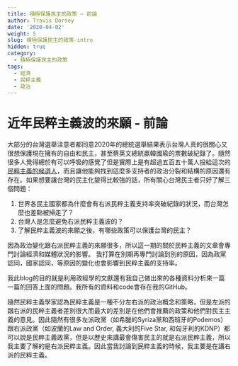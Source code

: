 ```yaml
---
title: 積極保護民主的政策 – 前論
author: Travis Dorsey
date: '2020-04-02'
weight: 5
slug: 積極保護民主的政策-intro
hidden: true
category:
  - 積極保護民主的政策
tags:
  - 經濟
  - 民粹主義
  - 政治
---
```


# 近年民粹主義波的來願 - 前論
大部分的台灣選舉注意者都同意2020年的總統選舉結果表示台灣人真的很關心又很想保護現在擁有的自由和民主，甚至蔡英文總統贏韓國瑜的票數破紀錄了。隨然很多人覺得總於有可以呼吸的感覺了但是實際上是有超過五百五十萬人投給這次的[民粹主義的候選人](https://www.bloomberg.com/graphics/2020-taiwan-election-results/)，而且讓他能夠找到這麼多支持者的政治分裂和結構的原因還有存在。如果想要讓台灣的民主化變得比較強的話，所有關心台灣民主者只好了解三個問題：

1.  世界各民主國家都為什麼會有右派民粹主義支持率突破紀錄的狀況，而台灣怎麼也差點被掃走了？
2.  台灣人是怎麼避免右派民粹主義波的？
3.  了解民粹主義波的來願之後，有哪些政策可以保護台灣的民主？

因為政治變化跟右派民粹主義的來願很多，所以這一期的關於民粹主義的文章會專門討論經濟和媒體狀況的影響。 我打算在別期再專門討論到別的原因，因為政黨認同，國家認同，等原因的變化也會影響到民粹主義的支持率。

我此blog的目的就是利用政經學的文獻還有我自己做出來的各種資料分析來一篇一篇的回答上面的問題。我所有的資料和code會存在我的GitHub。

隨然民粹主義學家認為民粹主義是一種不分左右派的政治概念和策略，但是左派的跟右派的民粹主義者差別很大而最大的差別是在他們會推薦的政策和他們對民主主義的意見。因此隨然有很多左派政黨（如希臘的Syriza黨和西班牙的Podemos）跟右派政黨（如波蘭的Law and Order, 義大利的Five Star, 和匈牙利的KDNP）都可以說是民粹主義政黨，但是以歷史來講最會傷害民主的就是右派民粹主義，所以我主要了解的是右派民粹主義。因此當我討論到民粹主義的時候，我主要是在講右派的民粹主義。

